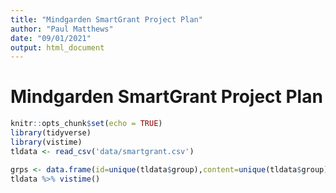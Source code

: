 ```yaml
---
title: "Mindgarden SmartGrant Project Plan"
author: "Paul Matthews"
date: "09/01/2021"
output: html_document
---
```


# Mindgarden SmartGrant Project Plan

```r
knitr::opts_chunk$set(echo = TRUE)
library(tidyverse)
library(vistime)
tldata <- read_csv('data/smartgrant.csv')
```

```r
grps <- data.frame(id=unique(tldata$group),content=unique(tldata$group))
tldata %>% vistime()
```

